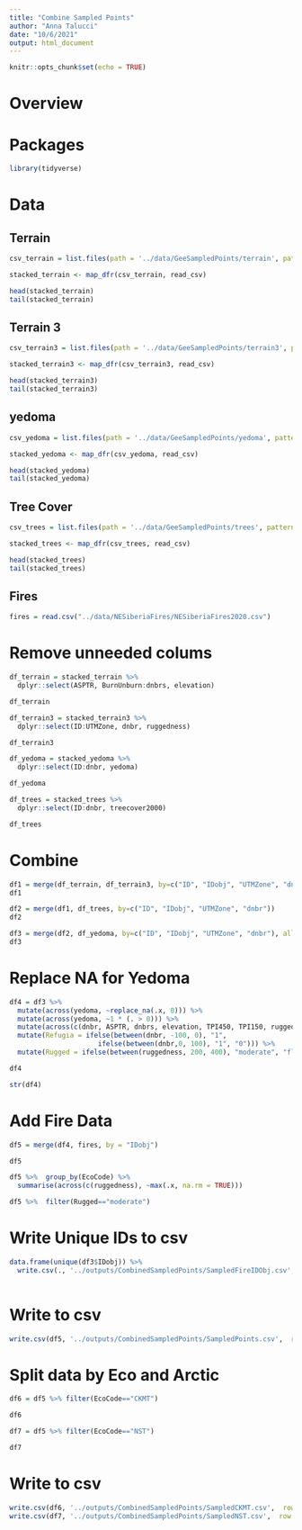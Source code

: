 ```yaml
---
title: "Combine Sampled Points"
author: "Anna Talucci"
date: "10/6/2021"
output: html_document
---
```


```r
knitr::opts_chunk$set(echo = TRUE)
```

# Overview

# Packages

```r
library(tidyverse)
```


# Data

## Terrain
```r
csv_terrain = list.files(path = '../data/GeeSampledPoints/terrain', pattern = "csv$", full.names = TRUE)
```

```r
stacked_terrain <- map_dfr(csv_terrain, read_csv)
```

```r
head(stacked_terrain)
tail(stacked_terrain)
```




## Terrain 3
```r
csv_terrain3 = list.files(path = '../data/GeeSampledPoints/terrain3', pattern = "csv$", full.names = TRUE)
```

```r
stacked_terrain3 <- map_dfr(csv_terrain3, read_csv)
```

```r
head(stacked_terrain3)
tail(stacked_terrain3)
```

## yedoma
```r
csv_yedoma = list.files(path = '../data/GeeSampledPoints/yedoma', pattern = "csv$", full.names = TRUE)
```

```r
stacked_yedoma <- map_dfr(csv_yedoma, read_csv)
```

```r
head(stacked_yedoma)
tail(stacked_yedoma)
```

## Tree Cover

```r
csv_trees = list.files(path = '../data/GeeSampledPoints/trees', pattern = "csv$", full.names = TRUE)
```

```r
stacked_trees <- map_dfr(csv_trees, read_csv)
```

```r
head(stacked_trees)
tail(stacked_trees)
```
## Fires 
```r
fires = read.csv("../data/NESiberiaFires/NESiberiaFires2020.csv") 
```

# Remove unneeded colums
```r
df_terrain = stacked_terrain %>%
  dplyr::select(ASPTR, BurnUnburn:dnbrs, elevation)

df_terrain
```



```r
df_terrain3 = stacked_terrain3 %>%
  dplyr::select(ID:UTMZone, dnbr, ruggedness)

df_terrain3
```

```r
df_yedoma = stacked_yedoma %>%
  dplyr::select(ID:dnbr, yedoma)

df_yedoma
```

```r
df_trees = stacked_trees %>%
  dplyr::select(ID:dnbr, treecover2000)

df_trees
```

# Combine

```r

df1 = merge(df_terrain, df_terrain3, by=c("ID", "IDobj", "UTMZone", "dnbr"))
df1
```

```r

df2 = merge(df1, df_trees, by=c("ID", "IDobj", "UTMZone", "dnbr"))
df2
```

```r
df3 = merge(df2, df_yedoma, by=c("ID", "IDobj", "UTMZone", "dnbr"), all.x = TRUE, all.y = TRUE)
df3
```

# Replace NA for Yedoma
```r

df4 = df3 %>%  
  mutate(across(yedoma, ~replace_na(.x, 0))) %>%
  mutate(across(yedoma, ~1 * (. > 0))) %>%
  mutate(across(c(dnbr, ASPTR, dnbrs, elevation, TPI450, TPI150, ruggedness), round, 2)) %>%
  mutate(Refugia = ifelse(between(dnbr, -100, 0), "1", 
                      ifelse(between(dnbr,0, 100), "1", "0"))) %>%
  mutate(Rugged = ifelse(between(ruggedness, 200, 400), "moderate", "flat"))

df4
```
```r
str(df4)
```

# Add Fire Data
```r

df5 = merge(df4, fires, by = "IDobj")

df5
```

```r
df5 %>%  group_by(EcoCode) %>%
  summarise(across(c(ruggedness), ~max(.x, na.rm = TRUE)))

```

```r
df5 %>%  filter(Rugged=="moderate")

```


# Write Unique IDs to csv
```r
data.frame(unique(df3$IDobj)) %>%
  write.csv(., '../outputs/CombinedSampledPoints/SampledFireIDObj.csv',  row.names = FALSE)
  
```

# Write to csv

```r
write.csv(df5, '../outputs/CombinedSampledPoints/SampledPoints.csv',  row.names = FALSE)
```

# Split data by Eco and Arctic

```r
df6 = df5 %>% filter(EcoCode=="CKMT") 

df6

```

```r
df7 = df5 %>% filter(EcoCode=="NST") 

df7

```


# Write to csv

```r
write.csv(df6, '../outputs/CombinedSampledPoints/SampledCKMT.csv',  row.names = FALSE)
write.csv(df7, '../outputs/CombinedSampledPoints/SampledNST.csv',  row.names = FALSE)
```